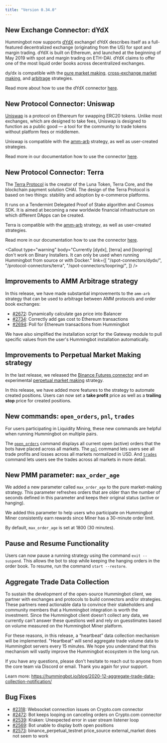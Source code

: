```yaml
---
title: "Version 0.34.0"
---
```



## New Exchange Connector: dYdX

Hummingbot now supports [dYdX](https://dydx.exchange/) exchange! dYdX describes itself as a full-featured decentralized exchange (originating from the US) for spot and margin trading. dYdX is built on Ethereum, and launched at the beginning of May 2019 with spot and margin trading on ETH-DAI. dYdX claims to offer one of the most liquid order books across decentralized exchanges.

dy/dx is compatible with the [pure market making](/strategies/pure-market-making/), [cross-exchange market making](/strategies/cross-exchange-market-making/), and [arbitrage](/strategies/arbitrage/) strategies.

Read more about how to use the dYdX connector [here](/spot-connectors/dydx/).

## New Protocol Connector: Uniswap

[Uniswap](https://uniswap.org/) is a protocol on Ethereum for swapping ERC20 tokens. Unlike most exchanges, which are designed to take fees, Uniswap is designed to function as a public good — a tool for the community to trade tokens without platform fees or middlemen.

Uniswap is compatible with the [amm-arb](/strategies/amm-arb/) strategy, as well as user-created strategies.

Read more in our documentation how to use the connector [here](/protocol-connectors/uniswap).

## New Protocol Connector: Terra

The [Terra Protocol](https://terra.money/) is the creator of the Luna Token, Terra Core, and the blockchain payment solution CHAI. The design of the Terra Protocol is based on two things: stability and adoption by e-commerce platforms.

It runs on a Tendermint Delegated Proof of Stake algorithm and Cosmos SDK. It is aimed at becoming a new worldwide financial infrastructure on which different DApps can be created.

Terra is compatible with the [amm-arb](/strategies/amm-arb/) strategy, as well as user-created strategies.

Read more in our documentation how to use the connector [here](/protocol-connectors/terra).

<Callout
  type="warning"
  body="Currently [dydx], [terra] and [loopring] don't work on Binary Installers. It can only be used when running Hummingbot from source or with Docker."
  link={[
    "/spot-connectors/dydx/",
    "/protocol-connectors/terra",
    "/spot-connectors/loopring/",
  ]}
/>

## Improvements to AMM Arbitrage strategy

In this release, we have made substantial improvements to the `amm-arb` strategy that can be used to arbitrage between AMM protocols and order book exchanges:

- [#2672](https://github.com/CoinAlpha/hummingbot/issues/2672): Dynamically calculate gas price into Balancer
- [#2734](https://github.com/CoinAlpha/hummingbot/issues/2734): Correctly add gas cost to Ethereum transactions
- [#2694](https://github.com/CoinAlpha/hummingbot/issues/2694): Poll for Ethereum transactions from Hummingbot

We have also simplified the installation script for the Gateway module to pull specific values from the user's Hummingbot installation automatically.

## Improvements to Perpetual Market Making strategy

In the last release, we released the [Binance Futures connector](/derivative-connectors/binance-futures/) and an experimental [perpetual market making](https://docs.hummingbot.io/strategies/perpetual-market-making/) strategy.

In this release, we have added more features to the strategy to automate created positions. Users can now set a **take profit** price as well as a **trailing stop** price for created positions.

## New commands: `open_orders`, `pnl`, `trades`

For users participating in Liquidity Mining, these new commands are helpful when running Hummingbot on multiple pairs.

The [`open_orders`](/operation/checking-status/#open_orders) command displays all current open (active) orders that the bots have placed across all markets. The [`pnl`](/operation/checking-status/#pnl) command lets users see all trade profits and losses across all markets normalized in USD. And [`trades`](/operation/checking-status/#trades) command lets users see the trades across all markets in more detail.

## New PMM parameter: `max_order_age`

We added a new parameter called `max_order_age` to the pure market-making strategy. This parameter refreshes orders that are older than the number of seconds defined in this parameter and keeps their original status (active or hanging).

We added this parameter to help users who participate on Hummingbot Miner consistently earn rewards since Miner has a 30-minute order limit.

By default, `max_order_age` is set at 1800 (30 minutes).

## Pause and Resume Functionality

Users can now pause a running strategy using the command `exit --suspend`. This allows the bot to stop while keeping the hanging orders in the order book. To resume, run the command `start --restore`.

## Aggregate Trade Data Collection

To sustain the development of the open-source Hummingbot client, we partner with exchanges and protocols to build connectors and/or strategies. These partners need actionable data to convince their stakeholders and community members that a Hummingbot integration is worth the investment. Since the Hummingbot client doesn’t collect any data, we currently can't answer these questions well and rely on guesstimates based on volume measured on the Hummingbot Miner platform.

For these reasons, in this release, a “heartbeat” data collection mechanism will be implemented. "Heartbeat" will send aggregate trade volume data to Hummingbot servers every 15 minutes. We hope you understand that this mechanism will vastly improve the Hummingbot ecosystem in the long run.

If you have any questions, please don't hesitate to reach out to anyone from the core team via Discord or email. Thank you again for your support.

<Callout
  type="warning"
  body="The data will be neither accessible nor sold to any third party, your personally identifiable data will not be collected."
/>

Learn more: https://hummingbot.io/blog/2020-12-aggregate-trade-data-collection-notification/

## Bug Fixes

- [#2318](https://github.com/CoinAlpha/hummingbot/issues/2318): Websocket connection issues on Crypto.com connector
- [#2472](https://github.com/CoinAlpha/hummingbot/issues/2472): Bot keeps looping on canceling orders on Crypto.com connector
- [#2539](https://github.com/CoinAlpha/hummingbot/issues/2539): Kraken: Unexpected error in user stream listener loop
- [#2569](https://github.com/CoinAlpha/hummingbot/issues/2569): Bot unable to display both open positions
- [#2573](https://github.com/CoinAlpha/hummingbot/issues/2573): binance_perpetual_testnet price_source external_market does not seem to work
